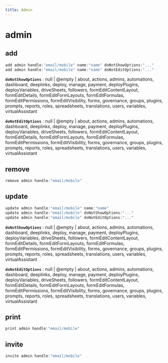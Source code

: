 ```yaml
---
title: Admin
---
```


# admin

## add

```js filename="Terminal" copy
add admin handle:"email/mobile" name:"name" doNotShowOptions:"..."
add admin handle:"email/mobile" name:"name" doNotEditOptions:"..."
```

**`doNotShowOptions`**
 : null | @empty | about, actions, admins, automations, dashboard, deeplinks, deploy, manage, payment, deployPlugins, deployVariables, driveSheets, followers, formEditContentLayout, formEditDetails, formEditFormLayouts, formEditFormulas, formEditPermissions, formEditVisibility, forms, governance, groups, plugins, prompts, reports, roles, spreadsheets, translations, users, variables, virtualAssistant

**`doNotEditOptions`**
 : null | @empty | about, actions, admins, automations, dashboard, deeplinks, deploy, manage, payment, deployPlugins, deployVariables, driveSheets, followers, formEditContentLayout, formEditDetails, formEditFormLayouts, formEditFormulas, formEditPermissions, formEditVisibility, forms, governance, groups, plugins, prompts, reports, roles, spreadsheets, translations, users, variables, virtualAssistant


## remove

```js filename="Terminal" copy
remove admin handle:"email/mobile"
```


## update

```js filename="Terminal" copy
update admin handle:"email/mobile" name:"name"
update admin handle:"email/mobile" doNotShowOptions:"..."
update admin handle:"email/mobile" doNotEditOptions:"..."
```

**`doNotShowOptions`**
 : null | @empty | about, actions, admins, automations, dashboard, deeplinks, deploy, manage, payment, deployPlugins, deployVariables, driveSheets, followers, formEditContentLayout, formEditDetails, formEditFormLayouts, formEditFormulas, formEditPermissions, formEditVisibility, forms, governance, groups, plugins, prompts, reports, roles, spreadsheets, translations, users, variables, virtualAssistant

**`doNotEditOptions`**
 : null | @empty | about, actions, admins, automations, dashboard, deeplinks, deploy, manage, payment, deployPlugins, deployVariables, driveSheets, followers, formEditContentLayout, formEditDetails, formEditFormLayouts, formEditFormulas, formEditPermissions, formEditVisibility, forms, governance, groups, plugins, prompts, reports, roles, spreadsheets, translations, users, variables, virtualAssistant


## print

```js filename="Terminal" copy
print admin handle:"email/mobile"
```


## invite

```js filename="Terminal" copy
invite admin handle:"email/mobile"
```



